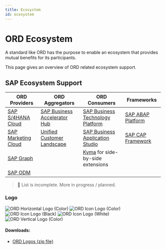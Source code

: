 ```yaml
---
title: Ecosystem
id: ecosystem
---
```


# ORD Ecosystem

A standard like ORD has the purpose to enable an ecosystem that provides mutual benefits for its participants.

This page gives an overview of ORD related ecosystem support.

## SAP Ecosystem Support

| ORD Providers                                                                                                                             | ORD Aggregators                                                              | ORD Consumers                                                                                                        | Frameworks                                                                         |
| ----------------------------------------------------------------------------------------------------------------------------------------- | ---------------------------------------------------------------------------- | -------------------------------------------------------------------------------------------------------------------- | ---------------------------------------------------------------------------------- |
| [SAP S/4HANA Cloud](https://www.sap.com/products/erp/s4hana.html)                                                                         | [SAP Business Accelerator Hub](https://api.sap.com/)                         | [SAP Business Technology Platform](https://www.sap.com/products/technology-platform.html)                            | [SAP ABAP Platform](https://developers.sap.com/topics/abap-platform.platform.html) |
| [SAP Marketing Cloud](https://help.sap.com/docs/SAP_MARKETING_CLOUD)                                                                      | [Unified Customer Landscape](../introduction.mdx#unified-customer-landscape) | [SAP Business Application Studio](https://www.sap.com/products/technology-platform/business-application-studio.html) | [SAP CAP Framework](https://github.com/cap-js/ORD)                                 |
| [SAP Graph](https://help.sap.com/docs/graph)                                                                                              |                                                                              | [Kyma](https://help.sap.com/docs/btp/sap-business-technology-platform/kyma-environment) for side-by-side extensions  |                                                                                    |
| [SAP ODM](https://blogs.sap.com/2023/09/12/harnessing-half-a-century-of-knowledge-saps-journey-of-enriching-apis-with-business-metadata/) |                                                                              |                                                                                                                      |                                                                                    |

> 🚤 List is incomplete. More in progress / planned.

### Logo

<div style={{"text-align": "center", "margin": "0 auto", "background": "#EEE", "padding": "6px", "border-radius": "6px"}}>

![ORD Horizontal Logo (Color)](/img/logo/ORD_Horizontal_Color_Logo.svg "ORD Horizontal Logo (Color)")
![ORD Icon Logo (Color)](/img/logo/ORD_Icon_Color_Logo.svg "ORD Horizontal Logo (Color)")
![ORD Icon Logo (Black)](/img/logo/ORD_Icon_Black_Logo.svg "ORD Horizontal Logo (Color)")
![ORD Icon Logo (White)](/img/logo/ORD_Icon_White_Logo.svg "ORD Horizontal Logo (Color)")
![ORD Vertical Logo (Color)](/img/logo/ORD_Vertical_Color_Logo.svg "ORD Horizontal Logo (Color)")

</div>

#### Downloads:

- [ORD Logos (zip file)](/img/logo/ord-logos.zip)
